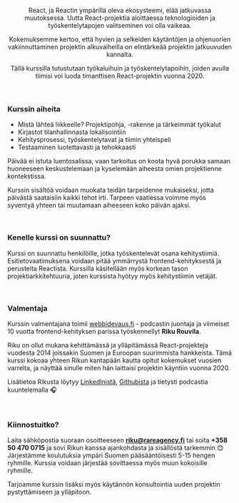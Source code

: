 
<Header>
  <Title>Suomen tehokkain<br /> React-kurssi</Title>

React, ja Reactin ympärillä oleva ekosysteemi, elää jatkuvassa muutoksessa. Uutta React-projektia aloittaessa teknologioiden ja työskentelytapojen valitseminen voi olla vaikeaa.

Kokemuksemme kertoo, että hyvien ja selkeiden käytäntöjen ja ohjenuorien vakiinnuttaminen projektin alkuvaiheilla on elintärkeää projektin jatkuuvuden kannalta.

Tällä kurssilla tutustutaan työkaluihuin ja työskentelytapoihin, joiden avulla tiimisi voi luoda timanttisen React-projektin vuonna 2020.

</Header>

<Main>

### Kurssin aiheita

- Mistä lähteä liikkeelle? Projektipohja, -rakenne ja tärkeimmät työkalut
- Kirjastot tilanhallinnasta lokalisointiin
- Kehitysprosessi, työskentelytavat ja tiimin yhteispeli
- Testaaminen luotettavasti ja tehokkaasti

Päivää ei istuta luentosalissa, vaan tarkoitus on koota hyvä porukka samaan huoneeseen keskustelemaan ja kyselemään aiheesta omien projektienne kontekstissa.

Kurssin sisältöä voidaan muokata teidän tarpeidenne mukaiseksi, jotta päivästä saataisiin kaikki tehot irti.
Tarpeen vaatiessa voimme myös syventyä yhteen tai muutamaan aiheeseen koko päivän ajaksi.

<br />

### Kenelle kurssi on suunnattu?

Kurssi on suunnattu henkilöille, jotka työskentelevät osana kehitystiimiä. Esitietovaatimuksena voidaan pitää ymmärrystä frontend-kehityksestä ja perusteita Reactista.
Kurssilla käsitellään myös korkean tason projektiarkkitehtuuria, joten kurssista hyötyy myös kehitystiimin vetäjät.

<br />

### Valmentaja

Kurssin valmentajana toimii [webbidevaus.fi](https://webbidevaus.fi/) - podcastin juontaja ja viimeiset 10 vuotta frontend-kehityksen parissa työskennellyt **Riku Rouvila**.<br />

Riku on ollut mukana kehittämässä ja ylläpitämässä React-projekteja vuodesta 2014 joissakin Suomen ja Euroopan suurimmista hankkeista.
Tämä kurssi kokoaa yhteen Rikun kantapään kautta opitut kokemukset vuosien varrelta, ja näyttää sinulle miten hän laittaisi projektin käyntiin vuonna 2020.

Lisätietoa Rikusta löytyy [LinkedInistä](https://www.linkedin.com/in/rikurouvila/), [Githubista](https://github.com/rikukissa) ja tietysti podcastia kuuntelemalla 🎧

<br />

### Kiinnostuitko?

Laita sähköpostia suoraan osoitteeseen **riku@rareagency.fi** tai soita **+358 50 470 0715** ja sovi Rikun kanssa ajankohdasta ja sisällöstä tarkemmin 😊
Järjestämme koulutuksia ympäri Suomen pääsääntöisesti 5-15 hengen ryhmille. Kurssia voidaan järjestää sovittaessa myös muun kokoisille ryhmille.

Tarjoamme kurssin lisäksi myös käytännön konsultointia uuden projektin pystyttämiseen ja ylläpitoon.

</Main>
